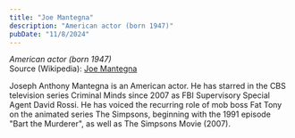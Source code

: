 ```yaml
---
title: "Joe Mantegna"
description: "American actor (born 1947)"
pubDate: "11/8/2024"
---
```


*American actor (born 1947)*  
Source (Wikipedia): [Joe Mantegna][1]

Joseph Anthony Mantegna is an American actor. He has starred in the CBS television series Criminal Minds since 2007 as FBI Supervisory Special Agent David Rossi. He has voiced the recurring role of mob boss Fat Tony on the animated series The Simpsons, beginning with the 1991 episode "Bart the Murderer", as well as The Simpsons Movie (2007).

[1]: https://en.wikipedia.org/wiki/Joe_Mantegna
